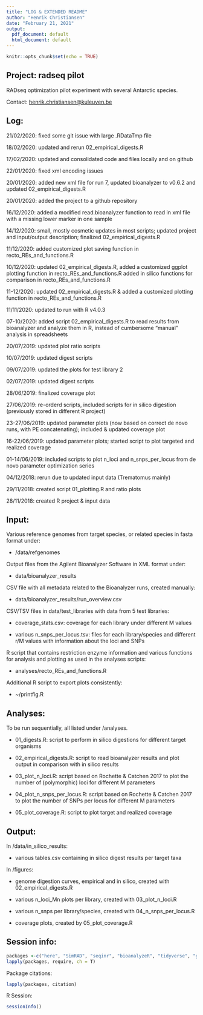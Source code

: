---
title: "LOG & EXTENDED README"
author: "Henrik Christiansen"
date: "February 21, 2021"
output:
  pdf_document: default
  html_document: default
---

```{r setup, include=FALSE}
knitr::opts_chunk$set(echo = TRUE)
```

## Project: radseq pilot

RADseq optimization pilot experiment with several Antarctic species.

Contact: <henrik.christiansen@kuleuven.be>

## Log:

21/02/2020: fixed some git issue with large .RDataTmp file

18/02/2020: updated and rerun 02_empirical_digests.R

17/02/2020: updated and consolidated code and files locally and on github

22/01/2020: fixed xml encoding issues

20/01/2020: added new xml file for run 7, updated bioanalyzer to v0.6.2 and updated 02_empirical_digests.R

20/01/2020: added the project to a github repository

16/12/2020: added a modified read.bioanalyzer function to read in xml file with a missing lower marker in one sample

14/12/2020: small, mostly cosmetic updates in most scripts; updated project and input/output description;
            finalized 02_empirical_digests.R

11/12/2020: added customized plot saving function in recto_REs_and_functions.R

10/12/2020: updated 02_empirical_digests.R,
            added a customized ggplot plotting function in recto_REs_and_functions.R
            added in silico functions for comparison in recto_REs_and_functions.R

11-12/2020: updated 02_empirical_digests.R & added a customized plotting function in recto_REs_and_functions.R

11/11/2020: updated to run with R v4.0.3

07-10/2020: added script 02_empirical_digests.R to read results from bioanalyzer and analyze them in R,
            instead of cumbersome "manual" analysis in spreadsheets

20/07/2019: updated plot ratio scripts

10/07/2019: updated digest scripts

09/07/2019: updated the plots for test library 2

02/07/2019: updated digest scripts

28/06/2019: finalized coverage plot

27/06/2019: re-orderd scripts, included scripts for in silico digestion (previously stored in different R project)

23-27/06/2019: updated parameter plots (now based on correct de novo runs, with PE concatenating);
              included & updated coverage plot

16-22/06/2019: updated parameter plots; started script to plot targeted and realized coverage

01-14/06/2019: included scripts to plot n_loci and n_snps_per_locus from de novo parameter optimization series

04/12/2018: rerun due to updated input data (Trematomus mainly)

29/11/2018: created script 01_plotting.R and ratio plots

28/11/2018: created R project & input data

## Input:

Various reference genomes from target species, or related species in fasta format under:

* /data/refgenomes

Output files from the Agilent Bioanalyzer Software in XML format under:

* data/bioanalyzer_results

CSV file with all metadata related to the Bioanalyzer runs, created manually:

* data/bioanalyzer_results/run_overview.csv

CSV/TSV files in data/test_libraries with data from 5 test libraries:

* coverage_stats.csv: coverage for each library under different M values

* various n_snps_per_locus.tsv: files for each library/species and different r/M values with information about the loci and SNPs

R script that contains restriction enzyme information and various functions for analysis and plotting as used in the analyses scripts:

* analyses/recto_REs_and_functions.R

Additional R script to export plots consistently:

* ~/printfig.R

## Analyses:

To be run sequentially, all listed under /analyses.

* 01_digests.R: script to perform in silico digestions for different target organisms

* 02_empirical_digests.R: script to read bioanalyzer results and plot output in comparison with in silico results

* 03_plot_n_loci.R: script based on Rochette & Catchen 2017 to plot the number of (polymorphic) loci for different M parameters

* 04_plot_n_snps_per_locus.R: script based on Rochette & Catchen 2017 to plot the number of SNPs per locus for different M parameters

* 05_plot_coverage.R: script to plot target and realized coverage

## Output:

In /data/in_silico_results:

* various tables.csv containing in silico digest results per target taxa

In /figures:

* genome digestion curves, empirical and in silico, created with 02_empirical_digests.R

* various n_loci_Mn plots per library, created with 03_plot_n_loci.R

* various n_snps per library/species, created with 04_n_snps_per_locus.R

* coverage plots, created by 05_plot_coverage.R

## Session info:

```{r libraries, include=FALSE}
packages <-c("here", "SimRAD", "seqinr", "bioanalyzeR", "tidyverse", "ggsci", "gridExtra")
lapply(packages, require, ch = T)
```
Package citations:

```{r pkgs, echo = F}
lapply(packages, citation)
```

R Session:

```{r sessioninfo, echo = F}
sessionInfo()
```
